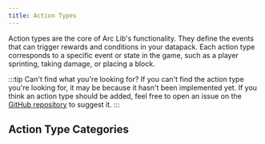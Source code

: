 ```yaml
---
title: Action Types
---
```



Action types are the core of Arc Lib's functionality. They define the events that can trigger rewards and conditions in your datapack. Each action type corresponds to a specific event or state in the game, such as a player sprinting, taking damage, or placing a block.

:::tip Can't find what you're looking for?
If you can't find the action type you're looking for, it may be because it hasn't been implemented yet. If you think an action type should be added, feel free to open an issue on the [GitHub repository](https://github.com/DAQEM/ArcLib/issues) to suggest it.
:::

## Action Type Categories

<DocCardList className="category-list" />
